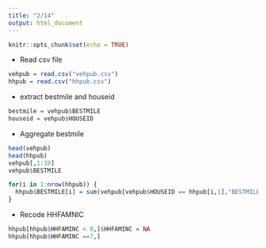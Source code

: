 ```yaml
---
title: "2/14"
output: html_document
---
```


```r
knitr::opts_chunk$set(echo = TRUE)
```

* Read csv file
```r
vehpub = read.csv("vehpub.csv")
hhpub = read.csv("hhpub.csv")
```

* extract bestmile and houseid
```r
bestmile = vehpub$BESTMILE
houseid = vehpub$HOUSEID
```

* Aggregate bestmile 
```r
head(vehpub)
head(hhpub)
vehpub[,1:10]
vehpub$BESTMILE

for(i in 1:nrow(hhpub)) {
  hhpub$BESTMILE[i] = sum(vehpub[vehpub$HOUSEID == hhpub[i,1],"BESTMILE"])
}


```

* Recode HHFAMNIC
```r
hhpub[hhpub$HHFAMINC < 0,]$HHFAMINC = NA
hhpub[hhpub$HHFAMINC ==7,]
```

